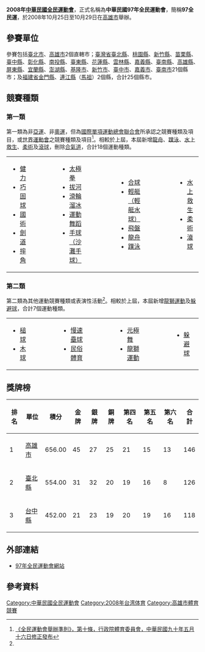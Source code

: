 '''2008年[[中華民國全民運動會|中華民國全民運動會]]'''，正式名稱為'''中華民國97年全民運動會'''，簡稱'''97全民運'''，於2008年10月25日至10月29日在[[高雄市|高雄市]]舉辦。

== 參賽單位 ==
參賽包括[[臺北市|臺北市]]、[[高雄市_(1979年-2010年)|高雄市]]2個直轄市；[[臺灣省|臺灣省]][[新北市|臺北縣]]、[[桃園市|桃園縣]]、[[新竹縣|新竹縣]]、[[苗栗縣|苗栗縣]]、[[臺中縣|臺中縣]]、[[彰化縣|彰化縣]]、[[南投縣|南投縣]]、[[臺東縣|臺東縣]]、[[花蓮縣|花蓮縣]]、[[雲林縣|雲林縣]]、[[嘉義縣|嘉義縣]]、[[臺南縣|臺南縣]]、[[高雄縣|高雄縣]]、[[屏東縣|屏東縣]]、[[宜蘭縣|宜蘭縣]]、[[澎湖縣|澎湖縣]]、[[基隆市|基隆市]]、[[新竹市|新竹市]]、[[臺中市_(省轄市)|臺中市]]、[[嘉義市|嘉義市]]、[[臺南市_(省轄市)|臺南市]]21個縣市；及[[福建省_(中華民國)|福建省]][[金門縣|金門縣]]、[[連江縣_(中華民國)|連江縣]]（[[馬祖|馬祖]]）2個縣，合計25個縣市。

== 競賽種類 ==
=== 第一類 ===
第一類為非[[亞運|亞運]]、非[[奧運|奧運]]，但為[[國際單項運動總會聯合會|國際單項運動總會聯合會]]所承認之競賽種類及項目，或[[世界運動會|世界運動會]]之競賽種類及項目<ref name="全民運動會舉辦準則">[http://www.ncpfs.gov.tw/law/law-1.aspx?No=35 《全民運動會舉辦準則》，第十條，行政院體育委員會，中華民國九十年五月十六日修正發布]{{dead link|date=十一月 2017 |bot=InternetArchiveBot }}</ref>。相較於上屆，本屆新增[[龍舟|龍舟]]、[[蹼泳|蹼泳]]、[[水上救生|水上救生]]、[[柔術|柔術]]及[[滾球|滾球]]，刪除[[合氣道|合氣道]]，合計18個運動種類。
{|style="font-size:100%"
|- align="top"
|
*[[健力|健力]]
*[[巧固球|巧固球]]
*[[國術|國術]]
*[[劍道|劍道]]
*[[摔角|摔角]]
|width=50|
|valign=top|
*[[太極拳|太極拳]]
*[[拔河|拔河]]
*[[滑輪溜冰|滑輪溜冰]]
*[[運動舞蹈|運動舞蹈]]
*[[沙灘手球|手球（沙灘手球）]]
|width=50|
|valign=top|
*[[合球|合球]]
*[[輕艇水球|輕艇（輕艇水球）]]
*[[飛盤_(玩具)|飛盤]]
*[[龍舟|龍舟]]
*[[蹼泳|蹼泳]]
|width=50|
|valign=top|
*[[水上救生|水上救生]]
*[[柔術|柔術]]
*[[滾球|滾球]]
|}

=== 第二類 ===
第二類為其他運動競賽種類或表演性活動<ref name="全民運動會舉辦準則"/>。相較於上屆，本屆新增[[龍獅運動|龍獅運動]]及[[躲避球|躲避球]]，合計7個運動種類。
{|style="font-size:100%"
|- align="top"
|
*[[門球|槌球]]
*[[木球|木球]]
|width=50|
|valign=top|
*[[慢速壘球|慢速壘球]]
*[[民俗體育|民俗體育]]
|width=50|
|valign=top|
*[[元極舞|元極舞]]
*[[龍獅運動|龍獅運動]]
|width=50|
|valign=top|
*[[躲避球|躲避球]]
|}

== 獎牌榜 ==
{|  class="wikitable sortable"
!排名
!單位
!積分
!金牌
!銀牌
!銅牌
!第四名
!第五名
!第六名
!合計
|-
|1||[[高雄市_(1979年-2010年)|高雄市]] ||656.00||45||27||25||21||15||13||146
|-
|2||[[新北市|臺北縣]] ||554.00||31||32||20||19||16||8||126
|-
|3||[[台中縣|台中縣]] ||452.00||21||23||19||20||19||16||118
|}

== 外部連結 ==
*[https://archive.is/20121223065309/http://2008sport.sanhsin.edu.tw/ 97年全民運動會網站]

== 參考資料 ==
<div class="references-small">
<references />
</div>

{{中華民國全國運動會}}

[[Category:中華民國全民運動會|Category:中華民國全民運動會]]
[[Category:2008年台湾体育|Category:2008年台湾体育]]
[[Category:高雄市體育競賽|Category:高雄市體育競賽]]